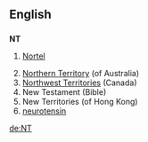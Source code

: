 ==English==
==={{initialism}}===
'''NT'''

# {{stock symbol}} [[w:Nortel|Nortel]]
#[[Northern Territory]] (of Australia)
#[[Northwest Territories]] (Canada)
# New Testament (Bible)
# New Territories (of Hong Kong)
# [[neurotensin]]

[[de:NT]]